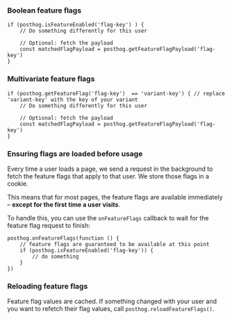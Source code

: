### Boolean feature flags

```js-web
if (posthog.isFeatureEnabled('flag-key') ) {
    // Do something differently for this user

    // Optional: fetch the payload
    const matchedFlagPayload = posthog.getFeatureFlagPayload('flag-key')
}
```

### Multivariate feature flags

```js-web
if (posthog.getFeatureFlag('flag-key')  == 'variant-key') { // replace 'variant-key' with the key of your variant
    // Do something differently for this user
    
    // Optional: fetch the payload
    const matchedFlagPayload = posthog.getFeatureFlagPayload('flag-key')
}
```

### Ensuring flags are loaded before usage

Every time a user loads a page, we send a request in the background to fetch the feature flags that apply to that user. We store those flags in a cookie.

This means that for most pages, the feature flags are available immediately – **except for the first time a user visits**.

To handle this, you can use the `onFeatureFlags` callback to wait for the feature flag request to finish:

```js-web
posthog.onFeatureFlags(function () {
    // feature flags are guaranteed to be available at this point
    if (posthog.isFeatureEnabled('flag-key')) {
        // do something
    }
})
```

### Reloading feature flags

Feature flag values are cached. If something changed with your user and you want to refetch their flag values, call `posthog.reloadFeatureFlags()`.


